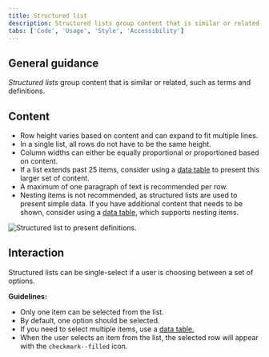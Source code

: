 ```yaml
---
title: Structured list
description: Structured lists group content that is similar or related, such as terms and definitions.
tabs: ['Code', 'Usage', 'Style', 'Accessibility']
---
```


## General guidance

_Structured lists_ group content that is similar or related, such as terms and definitions.

## Content

- Row height varies based on content and can expand to fit multiple lines.
- In a single list, all rows do not have to be the same height.
- Column widths can either be equally proportional or proportioned based on content.
- If a list extends past 25 items, consider using a [data table](/components/data-table/code) to present this larger set of content.
- A maximum of one paragraph of text is recommended per row.
- Nesting items is not recommended, as structured lists are used to present simple data. If you have additional content that needs to be shown, consider using a [data table](/components/data-table/code), which supports nesting items.

<Row>
<Column colLg={8}>

![Structured list to present definitions.](images/structured-list-usage-2.png)

</Column>
</Row>

## Interaction

Structured lists can be single-select if a user is choosing between a set of options.

**Guidelines:**

- Only one item can be selected from the list.
- By default, one option should be selected.
- If you need to select multiple items, use a [data table.](/components/data-table/code)
- When the user selects an item from the list, the selected row will appear with the `checkmark--filled` icon.
